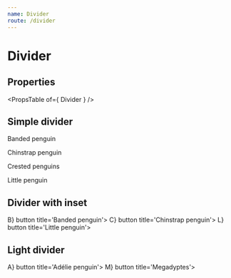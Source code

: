 ```yaml
---
name: Divider
route: /divider
---
```



# Divider

## Properties
<PropsTable of={ Divider } />

## Simple divider
<Playground>
    <List>
        <ListItem button>
            <p>Banded penguin</p>
        </ListItem>
        <Divider/>
        <ListItem button>
            <p>Chinstrap penguin</p>
        </ListItem>
        <Divider/>
        <ListItem button>
            <p>Crested penguins</p>
        </ListItem>
        <Divider/>
        <ListItem button>
            <p>Little penguin</p>
        </ListItem>
        <Divider/>
    </List>
</Playground>

## Divider with inset
<Playground>
    <List>
    <ListItem avatar={<Avatar>B</Avatar>} button title='Banded penguin'>
    </ListItem>
    <Divider inset='true'/>
    <ListItem avatar={<Avatar>C</Avatar>} button title='Chinstrap penguin'>
    </ListItem>
    <Divider inset='true'/>
    <ListItem avatar={<Avatar>L</Avatar>} button title='Little penguin'>
    </ListItem>
    <Divider inset='true'/>
    </List>
</Playground>

## Light divider
<Playground>
    <List>
        <ListItem avatar={<Avatar>A</Avatar>} button title='Adélie penguin'>
        </ListItem>
        <ListItem avatar={<Avatar>M</Avatar>} button title='Megadyptes'>
        </ListItem>
        <Divider light='true'/>
        <ListItem button title='Emperor penguin' subtitle='20 years'>
        </ListItem>
    </List>
</Playground>
